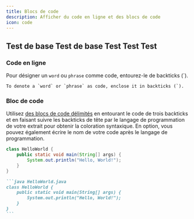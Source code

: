 ```yaml
---
title: Blocs de code
description: Afficher du code en ligne et des blocs de code
icon: code
---
```


## Test de base Test de base Test Test Test

### Code en ligne

Pour désigner un `word` ou `phrase` comme code, entourez-le de backticks (\`).

```
To denote a `word` or `phrase` as code, enclose it in backticks (`).
```

### Bloc de code

Utilisez [des blocs de code délimités](https://www.markdownguide.org/extended-syntax/#fenced-code-blocks) en entourant le code de trois backticks et en faisant suivre les backticks de tête par le langage de programmation de votre extrait pour obtenir la coloration syntaxique. En option, vous pouvez également écrire le nom de votre code après le langage de programmation.

```java HelloWorld.java
class HelloWorld {
    public static void main(String[] args) {
        System.out.println("Hello, World!");
    }
}
```

````md
```java HelloWorld.java
class HelloWorld {
    public static void main(String[] args) {
        System.out.println("Hello, World!");
    }
}
```
````
